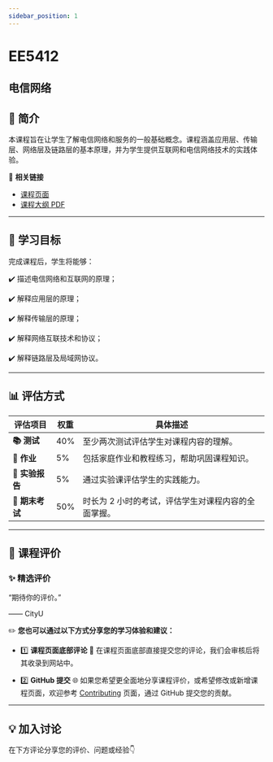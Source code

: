 ```yaml
---
sidebar_position: 1
---
```


# EE5412
## 电信网络

## **📘 简介**
本课程旨在让学生了解电信网络和服务的一般基础概念。课程涵盖应用层、传输层、网络层及链路层的基本原理，并为学生提供互联网和电信网络技术的实践体验。

🔗 **相关链接**
- [课程页面](https://www.cityu.edu.hk/catalogue/pg/202526/course/EE5412.htm)
- [课程大纲 PDF](https://www.cityu.edu.hk/catalogue/pg/202526/course/EE5412.pdf)

---

## **🎯 学习目标**

完成课程后，学生将能够：

✔️ 描述电信网络和互联网的原理；

✔️ 解释应用层的原理；

✔️ 解释传输层的原理；

✔️ 解释网络互联技术和协议；

✔️ 解释链路层及局域网协议。

---

## **📊 评估方式**

| **评估项目**          | **权重** | **具体描述**                                                                                       |
|----------------------|---------|---------------------------------------------------------------------------------------------------|
| **📚 测试**            | 40%     | 至少两次测试评估学生对课程内容的理解。                                                            |
| **📝 作业**           | 5%      | 包括家庭作业和教程练习，帮助巩固课程知识。                                                         |
| **📝 实验报告**       | 5%      | 通过实验课评估学生的实践能力。                                                                    |
| **📖 期末考试**       | 50%     | 时长为 2 小时的考试，评估学生对课程内容的全面掌握。                                                |

---

## **💬 课程评价**

### ✨ **精选评价**
<div className={commentStyles.commentBox}>
    <p className={commentStyles.commentText}>
        “期待你的评价。”
    </p>
    <p className={commentStyles.commentAuthor}>—— CityU</p>
</div>

✏️ **您也可以通过以下方式分享您的学习体验和建议：**

- 1️⃣ **课程页面底部评论**
💬 在课程页面底部直接提交您的评论，我们会审核后将其收录到网站中。

- 2️⃣ **GitHub 提交**
🌐 如果您希望更全面地分享课程评价，或希望修改或新增课程页面，欢迎参考 [Contributing](/contributing) 页面，通过 GitHub 提交您的贡献。

---

## **💡 加入讨论**

在下方评论分享您的评价、问题或经验👇
<Utterances />
